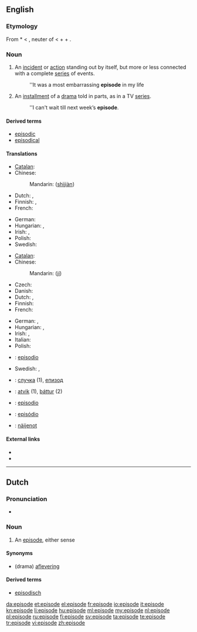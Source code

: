 {{also|Episode|épisode}}
==English==
{{wikipedia}}

===Etymology===
From {{etyl|NL.}} *{{term||episodium}} < {{etyl|grc}} {{term|έπεισόδιον|sc=polytonic|tr=epeisodion||a parenthetic addition, episode}}, neuter of {{term|έπεισόδιος|sc=polytonic|tr=epeidosios||following upon the entrance, coming in besides, adventitious}} < {{term|έπι|sc=polytonic|tr=epi||on}} + {{term|είς|tr=eis|sc=polytonic||into}} + {{term|όδός|tr=odos|sc=polytonic||way}}.

===Noun===
{{en-noun}}

# An [[incident]] or [[action]] standing out by itself, but more or less connected with a complete [[series]] of events.
#:''It was a most embarrassing '''episode''' in my life
# An [[installment]] of a [[drama]] told in parts, as in a TV [[series]].
#:''I can't wait till next week’s '''episode'''.

====Derived terms====
* [[episodic]]
* [[episodical]]

====Translations====
{{trans-top|incident or action connected with a series of events}}
* [[Catalan]]: {{t|ca|episodi|m}}
* Chinese:
*: Mandarin: {{zh-ts|事件|事件}} ([[shì]][[jiàn]])
* Dutch: {{t+|nl|gebeuren|n}}, {{t+|nl|episode}}
* Finnish: {{t+|fi|tapaus}}, {{t-|fi|episodi}}
* French: {{t+|fr|épisode|m}}
{{trans-mid}}
* German: {{t+|de|Episode|f}}
* Hungarian: {{t+|hu|esemény}}, {{t+|hu|epizód}}
* Irish: {{t|ga|eachtra|f|xs=Irish}}, {{t|ga|teagmhas|m|xs=Irish}}
* Polish: {{t+|pl|epizod|m}}
* Swedish: {{t-|sv|episod|c}}
{{trans-bottom}}

{{trans-top|installment of a drama told in parts}}
* [[Catalan]]: {{t|ca|episodi|m}}
* Chinese:
*: Mandarin: {{zh-ts|集|集}} ([[jí]])
* Czech: {{t-|cs|epizoda|f}}
* Danish: {{t+|da|afsnit}}
* Dutch: {{t+|nl|episode|f}}, {{t+|nl|aflevering|f}}
* Finnish: {{t+|fi|jakso}}
* French: {{t+|fr|épisode|m}}
{{trans-mid}}
* German: {{t+|de|Episode|f}}, {{t+|de|Folge|f}}
* Hungarian: {{t+|hu|rész}}, {{t+|hu|epizód}}
* Irish: {{t|ga|eagrán|m|xs=Irish}}, {{t|ga|eipeasóid|f|xs=Irish}}
* Italian: {{t+|it|episodio|m}}
* Polish: {{t+|pl|odcinek|m}}
* {{ttbc|es}}: [[episodio]]
* Swedish: {{t-|sv|episod|c}},  {{t+|sv|avsnitt|n}}
{{trans-bottom}}

{{checktrans-top}}
* {{ttbc|bg}}: [[случка]] {{f}} (1), [[епизод]] {{m}}
{{trans-mid}}
* {{ttbc|is}}: [[atvik]] (1), [[þáttur]] (2)
* {{ttbc|ia}}: [[episodio]]
* {{ttbc|pt}}: [[episódio]]
* {{ttbc|vo}}: [[näijenot]]
{{trans-bottom}}

====External links====
* {{R:Webster 1913}}
* {{R:Century 1911}}

----

==Dutch==

===Pronunciation===
* {{audio|Nl-episode.ogg|Audio}}

===Noun===
{{nl-noun|pl1=episoden|pl2=episodes|dim=episodetje}}

# An [[#English|episode]], either sense

====Synonyms====
* (drama) [[aflevering]]

====Derived terms====
* [[episodisch]]

[[da:episode]]
[[et:episode]]
[[el:episode]]
[[fr:episode]]
[[io:episode]]
[[it:episode]]
[[kn:episode]]
[[li:episode]]
[[hu:episode]]
[[ml:episode]]
[[my:episode]]
[[nl:episode]]
[[pl:episode]]
[[ru:episode]]
[[fi:episode]]
[[sv:episode]]
[[ta:episode]]
[[te:episode]]
[[tr:episode]]
[[vi:episode]]
[[zh:episode]]